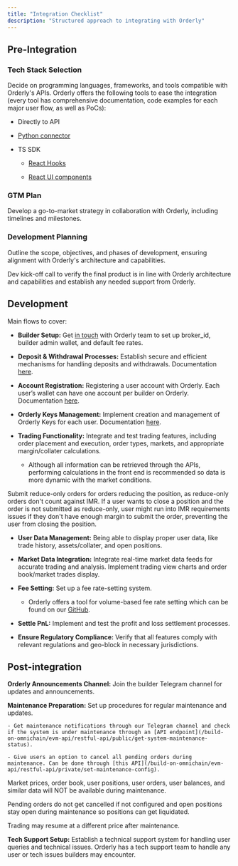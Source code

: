 ```yaml
---
title: "Integration Checklist"
description: "Structured approach to integrating with Orderly"
---
```


## Pre-Integration

### Tech Stack Selection

Decide on programming languages, frameworks, and tools compatible with Orderly's APIs. Orderly offers the following tools to ease the integration (every tool has comprehensive documentation, code examples for each major user flow, as well as PoCs):

- Directly to API

- [Python connector](https://github.com/OrderlyNetwork/orderly-evm-connector-python)

- TS SDK

  - [React Hooks](/sdks/hooks/overview)

  - [React UI components](/sdks/react/overview)

### GTM Plan

Develop a go-to-market strategy in collaboration with Orderly, including timelines and milestones.

### Development Planning

Outline the scope, objectives, and phases of development, ensuring alignment with Orderly's architecture and capabilities.

Dev kick-off call to verify the final product is in line with Orderly architecture and capabilities and establish any needed support from Orderly.

## Development

Main flows to cover:

- **Builder Setup:** Get [in touch](mailto:product@orderly.network) with Orderly team to set up broker_id, builder admin wallet, and default fee rates.

- **Deposit & Withdrawal Processes:** Establish secure and efficient mechanisms for handling deposits and withdrawals. Documentation [here](/build-on-omnichain/user-flows/withdrawal-deposit).

- **Account Registration:** Registering a user account with Orderly. Each user’s wallet can have one account per builder on Orderly. Documentation [here](/build-on-omnichain/user-flows/accounts).

- **Orderly Keys Management:** Implement creation and management of Orderly Keys for each user. Documentation [here](/build-on-omnichain/user-flows/wallet-authentication#orderly-key).

- **Trading Functionality:** Integrate and test trading features, including order placement and execution, order types, markets, and appropriate margin/collater calculations.

  - Although all information can be retrieved through the APIs, performing calculations in the front end is recommended so data is more dynamic with the market conditions.

<Note>
  Submit reduce-only orders for orders reducing the position, as reduce-only orders don't count
  against IMR. If a user wants to close a position and the order is not submitted as reduce-only,
  user might run into IMR requirements issues if they don't have enough margin to submit the order,
  preventing the user from closing the position.
</Note>

- **User Data Management:** Being able to display proper user data, like trade history, assets/collater, and open positions.

- **Market Data Integration:** Integrate real-time market data feeds for accurate trading and analysis. Implement trading view charts and order book/market trades display.

- **Fee Setting:** Set up a fee rate-setting system.

  - Orderly offers a tool for volume-based fee rate setting which can be found on our [GitHub](https://github.com/OrderlyNetwork/orderly-evm-broker-fee-admin).

- **Settle PnL:** Implement and test the profit and loss settlement processes.

- **Ensure Regulatory Compliance:** Verify that all features comply with relevant regulations and geo-block in necessary jurisdictions.

## Post-integration

**Orderly Announcements Channel:** Join the builder Telegram channel for updates and announcements.

**Maintenance Preparation:** Set up procedures for regular maintenance and updates.

    - Get maintenance notifications through our Telegram channel and check if the system is under maintenance through an [API endpoint](/build-on-omnichain/evm-api/restful-api/public/get-system-maintenance-status).

    - Give users an option to cancel all pending orders during maintenance. Can be done through [this API](/build-on-omnichain/evm-api/restful-api/private/set-maintenance-config).

<Warning>
Market prices, order book, user positions, user orders, user balances, and similar data will NOT be available during maintenance.

Pending orders do not get cancelled if not configured and open positions stay open during maintenance so positions can get liquidated.

Trading may resume at a different price after maintenance.

</Warning>

**Tech Support Setup:** Establish a technical support system for handling user queries and technical issues. Orderly has a tech support team to handle any user or tech issues builders may encounter.
